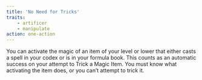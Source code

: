 ```yaml
---
title: 'No Need for Tricks'
traits:
    - artificer
    - manipulate
action: one-action
---
```


You can activate the magic of an item of your level or lower that either casts a spell in your codex or is in your formula book. This counts as an automatic success on your attempt to Trick a Magic Item. You must know what activating the item does, or you can’t attempt to trick it.
